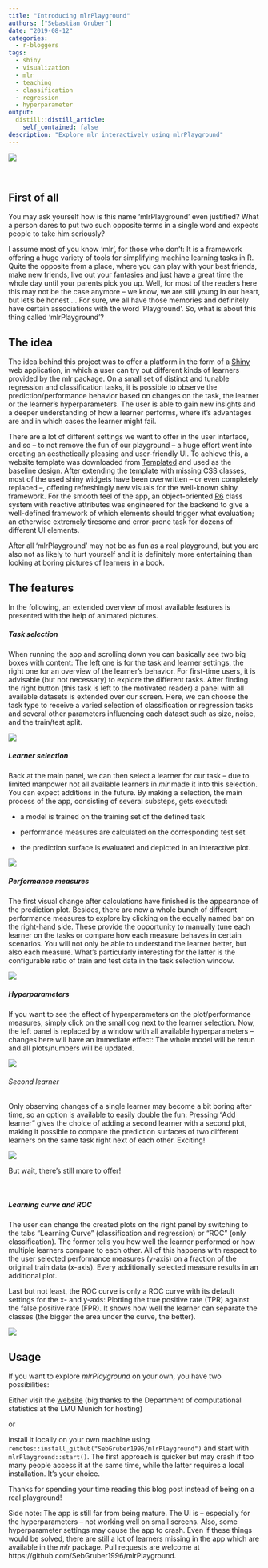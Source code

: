 ```yaml
---
title: "Introducing mlrPlayground"
authors: ["Sebastian Gruber"]
date: "2019-08-12"
categories:
  - r-bloggers
tags:
  - shiny
  - visualization
  - mlr
  - teaching
  - classification
  - regression
  - hyperparameter
output:
  distill::distill_article:
    self_contained: false
description: "Explore mlr interactively using mlrPlayground"
---
```


![](07_welcome.gif)

<br/>

## First of all

You may ask yourself how is this name ‘mlrPlayground’ even justified?
What a person dares to put two such opposite terms in a single word and expects people to take him seriously?

I assume most of you know ‘mlr’, for those who don’t: It is a framework offering a huge variety of tools for simplifying machine learning tasks in R.
Quite the opposite from a place, where you can play with your best friends, make new friends, live out your fantasies and just have a great time the whole day until your parents pick you up.
Well, for most of the readers here this may not be the case anymore – we know, we are still young in our heart, but let’s be honest … 
For sure, we all have those memories and definitely have certain associations with the word ‘Playground’.
So, what is about this thing called ‘mlrPlayground’?
<br/>

## The idea

The idea behind this project was to offer a platform in the form of a <a href="https://shiny.rstudio.com/">Shiny</a> web application, in which a user can try out different kinds of learners provided by the mlr package.
On a small set of distinct and tunable regression and classification tasks, it is possible to observe the prediction/performance behavior based on changes on the task, the learner or the learner's hyperparameters.
The user is able to gain new insights and a deeper understanding of how a learner performs, where it’s advantages are and in which cases the learner might fail.

There are a lot of different settings we want to offer in the user interface, and so – to not remove the fun of our playground – a huge effort went into creating an aesthetically pleasing and user-friendly UI.
To achieve this, a website template was downloaded from <a href="https://templated.co/">Templated</a> and used as the baseline design. 
After extending the template with missing CSS classes, most of the used shiny widgets have been overwritten – or even completely replaced –, offering refreshingly new visuals for the well-known shiny framework.
For the smooth feel of the app, an object-oriented <a href="https://cran.r-project.org/web/packages/R6/index.html">R6</a> class system with reactive attributes was engineered for the backend to give a well-defined framework of which elements should trigger what evaluation; an otherwise extremely tiresome and error-prone task for dozens of different UI elements.

After all ‘mlrPlayground’ may not be as fun as a real playground, but you are also not as likely to hurt yourself and it is definitely more entertaining than looking at boring pictures of learners in a book.
<br/>

## The features

In the following, an extended overview of most available features is presented with the help of animated pictures.

##### Task selection

When running the app and scrolling down you can basically see two big boxes with content: The left one is for the task and learner settings, the right one for an overview of the learner’s behavior.
For first-time users, it is advisable (but not necessary) to explore the different tasks.
After finding the right button (this task is left to the motivated reader) a panel with all available datasets is extended over our screen.
Here, we can choose the task type to receive a varied selection of classification or regression tasks and several other parameters influencing each dataset such as size, noise, and the train/test split.

![](06_tasks.gif)
<br/>

##### Learner selection

Back at the main panel, we can then select a learner for our task – due to limited manpower not all available learners in _mlr_ made it into this selection.
You can expect additions in the future.
By making a selection, the main process of the app, consisting of several substeps, gets executed:

<ul>
<li><p>a model is trained on the training set of the defined task</p></li>
<li><p>performance measures are calculated on the corresponding test set</p></li>
<li><p>the prediction surface is evaluated and depicted in an interactive plot.</p></li>
</ul>

![](01_learner.gif)
<br/>

##### Performance measures

The first visual change after calculations have finished is the appearance of the prediction plot. 
Besides, there are now a whole bunch of different performance measures to explore by clicking on the equally named bar on the right-hand side. 
These provide the opportunity to manually tune each learner on the tasks or compare how each measure behaves in certain scenarios. 
You will not only be able to understand the learner better, but also each measure. 
What's particularly interesting for the latter is the configurable ratio of train and test data in the task selection window.

![](02_measures.gif)
<br/>

##### Hyperparameters

If you want to see the effect of hyperparameters on the plot/performance measures, simply click on the small cog next to the learner selection. 
Now, the left panel is replaced by a window with all available hyperparameters – changes here will have an immediate effect: The whole model will be rerun and all plots/numbers will be updated.

![](03_parameters.gif)

###### Second learner

Only observing changes of a single learner may become a bit boring after time, so an option is available to easily double the fun: Pressing “Add learner” gives the choice of adding a second learner with a second plot, making it possible to compare the prediction surfaces of two different learners on the same task right next of each other. 
Exciting!

![](05_sndlearner.gif)
<br/>

But wait, there’s still more to offer!

<br>

##### Learning curve and ROC

The user can change the created plots on the right panel by switching to the tabs “Learning Curve” (classification and regression) or “ROC” (only classification). 
The former tells you how well the learner performed or how multiple learners compare to each other.
All of this happens with respect to the user selected performance measures (y-axis) on a fraction of the original train data (x-axis). 
Every additionally selected measure results in an additional plot. 

Last but not least, the ROC curve is only a ROC curve with its default settings for the x- and y-axis: Plotting the true positive rate (TPR) against the false positive rate (FPR).
It shows how well the learner can separate the classes (the bigger the area under the curve, the better).

![](04_plots.gif)
<br/>

## Usage

If you want to explore _mlrPlayground_ on your own, you have two possibilities:

Either visit the [website](https://compstat-lmu.shinyapps.io/mlrPlayground/) (big thanks to the Department of computational statistics at the LMU Munich for hosting)

or

install it locally on your own machine using `remotes::install_github("SebGruber1996/mlrPlayground")`
and start with `mlrPlayground::start()`.
The first approach is quicker but may crash if too many people access it at the same time, while the latter requires a local installation.
It's your choice. 
<br/>

Thanks for spending your time reading this blog post instead of being on a real playground!
<br/>

Side note: The app is still far from being mature.
The UI is -- especially for the hyperparameters -- not working well on small screens. 
Also, some hyperparameter settings may cause the app to crash.
Even if these things would be solved, there are still a lot of learners missing in the app which are available in the _mlr_ package.
Pull requests are welcome at https://github.com/SebGruber1996/mlrPlayground.
